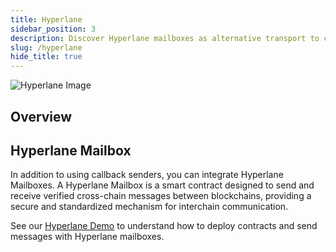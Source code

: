 ```yaml
---
title: Hyperlane
sidebar_position: 3
description: Discover Hyperlane mailboxes as alternative transport to callback proxy contracts for providing cross-chain communication.
slug: /hyperlane
hide_title: true
---
```



![Hyperlane Image](./img/hyperlane.jpg)

## Overview




## Hyperlane Mailbox

In addition to using callback senders, you can integrate Hyperlane Mailboxes. A Hyperlane Mailbox is a smart contract designed to send and receive verified cross-chain messages between blockchains, providing a secure and standardized mechanism for interchain communication.

See our [Hyperlane Demo](https://github.com/Reactive-Network/reactive-smart-contract-demos/tree/main/src/demos/hyperlane) to understand how to deploy contracts and send messages with Hyperlane mailboxes.

<MailboxAddressTable />